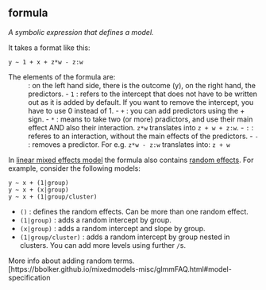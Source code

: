 ## formula

<dfn>A symbolic expression that defines a model.</dfn>

It takes a format like this:

`y ~ 1 + x + z*w - z:w`

The elements of the formula are:
~ : on the left hand side, there is the outcome (y), on the right hand, the predictors.
- `1` : refers to the intercept that does not have to be written out as it is added by default. If you want to remove the intercept, you have to use 0 instead of 1.
- `+` : you can add predictors using the + sign.
- `*` : means to take two (or more) pradictors, and use their main effect AND also their interaction. `z*w` translates into `z + w + z:w`.
- `:` : referes to an interaction, without the main effects of the predictors.
- `-` : removes a predictor. For e.g. `z*w - z:w` translates into: `z + w`

In [linear mixed effects model](l.html#linear-mixed-effects-model) the formula also contains [random effects](r.html#random-effect). For example, consider the following models:

`y ~ x + (1|group)`  
`y ~ x + (x|group)`  
`y ~ x + (1|group/cluster)`

- `()` : defines the random effects. Can be more than one random effect.
- `(1|group)` : adds a random intercept by group.
- `(x|group)` : adds a random intercept and slope by group.
- `(1|group/cluster)` : adds a random intercept by group nested in clusters. You can add more levels using further `/`s.

More info about adding random terms.
[https://bbolker.github.io/mixedmodels-misc/glmmFAQ.html#model-specification 
